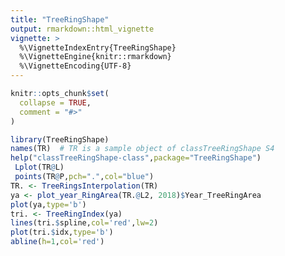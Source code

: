 ```yaml
---
title: "TreeRingShape"
output: rmarkdown::html_vignette
vignette: >
  %\VignetteIndexEntry{TreeRingShape}
  %\VignetteEngine{knitr::rmarkdown}
  %\VignetteEncoding{UTF-8}
---
```


```r
knitr::opts_chunk$set(
  collapse = TRUE,
  comment = "#>"
)
```

```r
library(TreeRingShape)
names(TR)  # TR is a sample object of classTreeRingShape S4
help("classTreeRingShape-class",package="TreeRingShape")
 Lplot(TR@L)
 points(TR@P,pch=".",col="blue")
TR. <- TreeRingsInterpolation(TR)
ya <- plot_year_RingArea(TR.@L2, 2018)$Year_TreeRingArea
plot(ya,type='b')
tri. <- TreeRingIndex(ya)
lines(tri.$spline,col='red',lw=2)
plot(tri.$idx,type='b')
abline(h=1,col='red')
```
